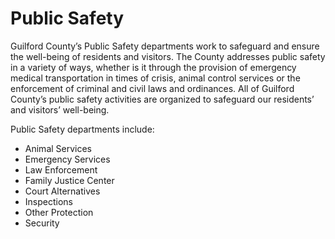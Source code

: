 # Public Safety {-}

Guilford County’s Public Safety departments work to safeguard and ensure the well-being of residents and visitors. The County addresses public safety in a variety of ways, whether is it through the provision of emergency medical transportation in times of crisis, animal control services or the enforcement of criminal and civil laws and ordinances. All of Guilford County’s public safety activities are organized to safeguard our residents’ and visitors’ well-being. 

Public Safety departments include:

- Animal Services
- Emergency Services
- Law Enforcement
- Family Justice Center
- Court Alternatives
- Inspections
- Other Protection
- Security